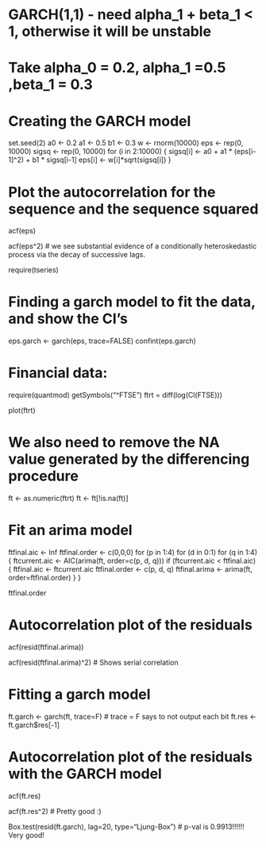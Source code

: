 # GARCH(1,1) - need alpha_1 + beta_1 < 1, otherwise it will be unstable
# Take alpha_0 = 0.2, alpha_1 =0.5 ,beta_1 = 0.3

# Creating the GARCH model
set.seed(2)
a0 <- 0.2
a1 <- 0.5
b1 <- 0.3
w <- rnorm(10000)
eps <- rep(0, 10000)
sigsq <- rep(0, 10000)
for (i in 2:10000) {
  sigsq[i] <- a0 + a1 * (eps[i-1]^2) + b1 * sigsq[i-1]
  eps[i] <- w[i]*sqrt(sigsq[i])
}

# Plot the autocorrelation for the sequence and the sequence squared
acf(eps)

acf(eps^2)
# we see substantial evidence of a conditionally heteroskedastic process via the decay of successive lags.

require(tseries)

# Finding a garch model to fit the data, and show the CI's
eps.garch <- garch(eps, trace=FALSE)
confint(eps.garch)

# Financial data:
require(quantmod)
getSymbols("^FTSE")
ftrt = diff(log(Cl(FTSE)))

plot(ftrt)

# We also need to remove the NA value generated by the differencing procedure
ft <- as.numeric(ftrt)
ft <- ft[!is.na(ft)]

# Fit an arima model
ftfinal.aic <- Inf
ftfinal.order <- c(0,0,0)
for (p in 1:4) for (d in 0:1) for (q in 1:4) {
  ftcurrent.aic <- AIC(arima(ft, order=c(p, d, q)))
  if (ftcurrent.aic < ftfinal.aic) {
    ftfinal.aic <- ftcurrent.aic
    ftfinal.order <- c(p, d, q)
    ftfinal.arima <- arima(ft, order=ftfinal.order)
  }
}

ftfinal.order

# Autocorrelation plot of the residuals
acf(resid(ftfinal.arima))

acf(resid(ftfinal.arima)^2)
# Shows serial correlation

# Fitting a garch model
ft.garch <- garch(ft, trace=F) # trace = F says to not output each bit
ft.res <- ft.garch$res[-1]

# Autocorrelation plot of the residuals with the GARCH model
acf(ft.res)

acf(ft.res^2)
# Pretty good :)

Box.test(resid(ft.garch), lag=20, type="Ljung-Box")
# p-val is 0.9913!!!!!! Very good!

